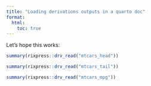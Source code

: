 ```yaml
---
title: "Loading derivations outputs in a quarto doc"
format:
  html:
    toc: true
---
```


Let's hope this works:

```r
summary(rixpress::drv_read("mtcars_head"))
```


```r
summary(rixpress::drv_read("mtcars_tail"))
```

```r
summary(rixpress::drv_read("mtcars_mpg"))
```
